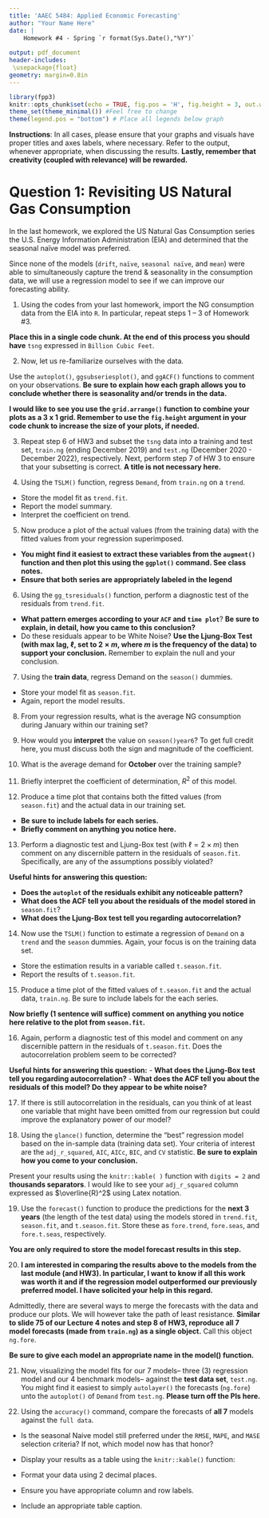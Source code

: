 ```yaml
---
title: 'AAEC 5484: Applied Economic Forecasting'
author: "Your Name Here"
date: |
    Homework #4 - Spring `r format(Sys.Date(),"%Y")`
     
output: pdf_document
header-includes:
 \usepackage{float}
geometry: margin=0.8in
---
```


```r
library(fpp3)
knitr::opts_chunk$set(echo = TRUE, fig.pos = 'H', fig.height = 3, out.width="\\textwidth") 
theme_set(theme_minimal()) #Feel free to change
theme(legend.pos = "bottom") # Place all legends below graph
```

**Instructions**: In all cases, please ensure that your graphs and visuals have proper titles and axes labels, where necessary. Refer to the output, whenever appropriate, when discussing the results. **Lastly, remember that creativity (coupled with relevance) will be rewarded.**

# Question 1: Revisiting US Natural Gas Consumption

In the last homework, we explored the US Natural Gas Consumption series the U.S. Energy Information Administration (EIA) and determined that the seasonal naïve model was preferred.

Since none of the models (`drift`, `naïve`, `seasonal naïve`, and `mean`) were able to simultaneously capture the trend & seasonality in the consumption data, we will use a regression model to see if we can improve our forecasting ability.

1. Using the codes from your last homework, import the NG consumption data from the EIA into `R`. In particular, repeat steps 1 -- 3 of Homework #3. 

**Place this in a single code chunk. At the end of this process you should have** `tsng` expressed in `Billion Cubic Feet`.


2. Now, let us re-familiarize ourselves with the data. 

Use the `autoplot()`, `ggsubseriesplot()`, and `ggACF()` functions to comment on your observations. **Be sure to explain how each graph allows you to conclude whether there is seasonality and/or trends in the data.** 

**I would like to see you use the `grid.arrange()` function to combine your plots as a 3 x 1 grid. Remember to use the `fig.height` argument in your code chunk to increase the size of your plots, if needed.** 


3. Repeat step 6 of HW3 and subset the `tsng` data into a training and test set, `train.ng` (ending December 2019) and `test.ng` (December 2020 - December 2022), respectively. Next, perform step 7 of HW 3 to ensure that your subsetting is correct. **A title is not necessary here.**


4. Using the `TSLM()` function, regress `Demand`, from `train.ng` on a `trend`.

* Store the model fit as `trend.fit`. 
* Report the model summary.
* Interpret the coefficient on trend.


5. Now produce a plot of the actual values (from the training data) with the fitted values from your regression superimposed. 

- **You might find it easiest to extract these variables from the `augment()` function and then plot this using the `ggplot()` command. See class notes.** 
- **Ensure that both series are appropriately labeled in the legend**


6. Using the `gg_tsresiduals()` function, perform a diagnostic test of the residuals from `trend.fit`. 
- **What pattern emerges according to your `ACF` and `time plot`**? **Be sure to explain, in detail, how you came to this conclusion?** 
- Do these residuals appear to be White Noise? **Use the Ljung-Box Test (with max lag, $\ell$, set to $2\times m$, where $m$ is the frequency of the data) to support your conclusion.** Remember to explain the null and your conclusion.


7. Using the **train data**, regress Demand on the `season()` dummies. 

* Store your model fit as `season.fit`. 
* Again, report the model results.


8. From your regression results, what is the average NG consumption during January within our training set?


9. How would you **interpret** the value on `season()year6`? To get full credit here, you must discuss both the sign and magnitude of the coefficient.


10. What is the average demand for **October** over the training sample?


11. Briefly interpret the coefficient of determination, $R^2$ of this model. 


12. Produce a time plot that contains both the fitted values (from `season.fit`) and the actual data in our training set. 

- **Be sure to include labels for each series.**
- **Briefly comment on anything you notice here.**


13. Perform a diagnostic test and Ljung-Box test (with $\ell = 2 \times m$) then comment on any discernible pattern in the residuals of `season.fit`. Specifically, are any of the assumptions possibly violated?

**Useful hints for answering this question:**

- **Does the `autoplot` of the residuals exhibit any noticeable pattern?**
- **What does the ACF tell you about the residuals of the model stored in** `season.fit`?
- **What does the Ljung-Box test tell you regarding autocorrelation?**


14. Now use the `TSLM()` function to estimate a regression of `Demand` on a `trend` and the `season` dummies. Again, your focus is on the training data set.

- Store the estimation results in a variable called `t.season.fit`.
- Report the results of `t.season.fit`.


15. Produce a time plot of the fitted values of `t.season.fit` and the  actual data, `train.ng`. Be sure to include labels for the each series.

**Now briefly (1 sentence will suffice) comment on anything you notice here relative to the plot from `season.fit`.**


16. Again, perform a diagnostic test of this model and comment on any discernible pattern in the residuals of `t.season.fit`. Does the autocorrelation problem seem to be corrected?

**Useful hints for answering this question:**
- **What does the Ljung-Box test tell you regarding autocorrelation?**
- **What does the ACF tell you about the residuals of this model? Do they appear to be white noise?** 


17. If there is still autocorrelation in the residuals, can you think of at least one variable that might have been omitted from our regression but could improve the explanatory power of our model?


18. Using the `glance()` function, determine the "best" regression model based on the in-sample data (training data set). Your criteria of interest are the `adj_r_squared`, `AIC`, `AICc`, `BIC`, and `CV` statistic. **Be sure to explain how you come to your conclusion.**

Present your results using the `knitr::kable( )` function with `digits = 2` and **thousands separators**. I would like to see your `adj_r_squared` column expressed as $\overline{R}^2$ using Latex notation.


19. Use the `forecast()` function to produce the predictions for the **next 3 years** (the length of the test data) using the models stored in `trend.fit`, `season.fit`, and `t.season.fit`. Store these as `fore.trend`, `fore.seas`, and `fore.t.seas`, respectively. 

**You are only required to store the model forecast results in this step.**


20. **I am interested in comparing the results above to the models from the last module (and HW3). In particular, I want to know if all this work was worth it and if the regression model outperformed our previously preferred model. I have solicited your help in this regard.**

Admittedly, there are several ways to merge the forecasts with the data and produce our plots. We will however take the path of least resistance. **Similar to slide 75 of our Lecture 4 notes and step 8 of HW3, reproduce all 7 model forecasts (made from `train.ng`) as a single object.** Call this object `ng.fore`. 

**Be sure to give each model an appropriate name in the model() function.**


21. Now, visualizing the model fits for our 7 models-- three (3) regression model and our 4 benchmark models-- against the **test data set**, `test.ng`. You might find it easiest to simply `autolayer()` the forecasts (`ng.fore`) unto the `autoplot()` of `Demand` from `test.ng`. 
**Please turn off the PIs here.**


22. Using the `accuracy()` command, compare the forecasts of **all 7** models against the `full data`. 

- Is the seasonal Naive model still preferred under the `RMSE`, `MAPE`, and `MASE` selection criteria? If not, which model now has that honor?

- Display your results as a table using the `knitr::kable()` function:
* Format your data using 2 decimal places.
* Ensure you have appropriate column and row labels.
* Include an appropriate table caption.
